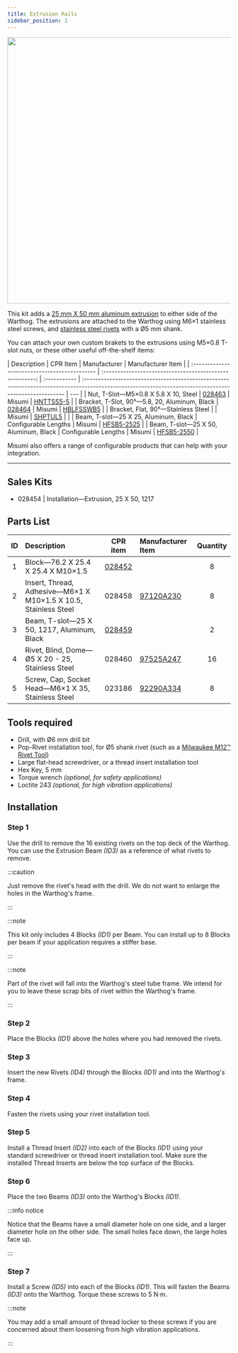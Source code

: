 ```yaml
---
title: Extrusion Rails
sidebar_position: 1
---
```


<center>
  <img
    src="/img/robot_images/warthog_images/warthog_pacs_1.png"
    width="600"
  />
</center>

This kit adds a [25 mm X 50 mm aluminum extrusion](/assets/pdf/clearpath_robotics_028459-TDS1.pdf) to either side of the Warthog.
The extrusions are attached to the Warthog using M6×1 stainless steel screws, and [stainless steel rivets](https://www.mcmaster.com/97525A247/) with a Ø5 mm shank.

You can attach your own custom brakets to the extrusions using M5×0.8 T-slot nuts, or these other useful off-the-shelf items:

| Description                                   |                         CPR Item                         | Manufacturer | Manufacturer Item                                                                                                                                      |
| :-------------------------------------------- | :------------------------------------------------------: | :----------- | :----------------------------------------------------------------------------------------------------------------------------------------------------- | --- |
| Nut, T-Slot—M5×0.8 X 5.8 X 10, Steel          | [028463](/assets/pdf/clearpath_robotics_028463-TDS1.pdf) | Misumi       | [HNTTSS5-5](https://us.misumi-ec.com/vona2/detail/110302246150/?HissuCode=HNTTSS5-5&PNSearch=HNTTSS5-5&searchFlow=results2type&KWSearch=HNTTSS5-5)     |
| Bracket, T-Slot, 90°—5.8, 20, Aluminum, Black | [028464](/assets/pdf/clearpath_robotics_028464-TDS1.pdf) | Misumi       | [HBLFSSWB5](https://us.misumi-ec.com/vona2/detail/110300437350/?HissuCode=HBLFSSWB5&PNSearch=HBLFSSWB5&searchFlow=results2type&KWSearch=HBLFSSWB5)     |
| Bracket, Flat, 90°—Stainless Steel            |                                                          | Misumi       | [SHPTUL5](https://us.misumi-ec.com/vona2/detail/110302245810/?HissuCode=SHPTUL5&PNSearch=SHPTUL5&searchFlow=results2type&KWSearch=SHPTUL5)             |     |
| Beam, T-slot—25 X 25, Aluminum, Black         |                   Configurable Lengths                   | Misumi       | [HFSB5-2525](https://us.misumi-ec.com/vona2/detail/110302685050/?HissuCode=HFSB5-2525&PNSearch=HFSB5-2525&searchFlow=results2type&KWSearch=HFSB5-2525) |
| Beam, T-slot—25 X 50, Aluminum, Black         |                   Configurable Lengths                   | Misumi       | [HFSB5-2550](https://us.misumi-ec.com/vona2/detail/110302685140/?HissuCode=HFSB5-2550&PNSearch=HFSB5-2550&searchFlow=results2type&KWSearch=HFSB5-2550) |

Misumi also offers a range of configurable products that can help with your integration.

---

## Sales Kits

- 028454 | Installation—Extrusion, 25 X 50, 1217

## Parts List

| ID  | Description                                                     |                      CPR item                       | Manufacturer Item                                | Quantity |
| :-: | :-------------------------------------------------------------- | :-------------------------------------------------: | :----------------------------------------------- | :------: |
|  1  | Block—76.2 X 25.4 X 25.4 X M10×1.5                              | [028452](/assets/pdf/clearpath_robotics_028452.pdf) |                                                  |    8     |
|  2  | Insert, Thread, Adhesive—M6×1 X M10×1.5 X 10.5, Stainless Steel |                       028458                        | [97120A230](https://www.mcmaster.com/97120A230/) |    8     |
|  3  | Beam, T-slot—25 X 50, 1217, Aluminum, Black                     | [028459](/assets/pdf/clearpath_robotics_028459.pdf) |                                                  |    2     |
|  4  | Rivet, Blind, Dome—Ø5 X 20 - 25, Stainless Steel                |                       028460                        | [97525A247](https://www.mcmaster.com/97525A247/) |    16    |
|  5  | Screw, Cap, Socket Head—M6×1 X 35, Stainless Steel              |                       023186                        | [92290A334](https://www.mcmaster.com/92290A334/) |    8     |

## Tools required

- Drill, with Ø6 mm drill bit
- Pop-Rivet installation tool, for Ø5 shank rivet (such as a [Milwaukee M12™ Rivet Tool](https://www.milwaukeetool.com/Products/Power-Tools/Specialty-Tools/Rivet-Tools/2550-20))
- Large flat-head screwdriver, or a thread insert installation tool
- Hex Key, 5 mm
- Torque wrench _(optional, for safety applications)_
- Loctite 243 _(optional, for high vibration applications)_

## Installation

### Step 1

Use the drill to remove the 16 existing rivets on the top deck of the Warthog.
You can use the Extrusion Beam _(ID3)_ as a reference of what rivets to remove.

:::caution

Just remove the rivet's head with the drill.
We do not want to enlarge the holes in the Warthog's frame.

:::

:::note

This kit only includes 4 Blocks _(ID1)_ per Beam.
You can install up to 8 Blocks per beam if your application requires a stiffer base.

:::

:::note

Part of the rivet will fall into the Warthog's steel tube frame.
We intend for you to leave these scrap bits of rivet within the Warthog's frame.

:::

### Step 2

Place the Blocks _(ID1)_ above the holes where you had removed the rivets.

### Step 3

Insert the new Rivets _(ID4)_ through the Blocks _(ID1)_ and into the Warthog's frame.

### Step 4

Fasten the rivets using your rivet installation tool.

### Step 5

Install a Thread Insert _(ID2)_ into each of the Blocks _(ID1)_ using your standard screwdriver or thread insert installation tool.
Make sure the installed Thread Inserts are below the top surface of the Blocks.

### Step 6

Place the two Beams _(ID3)_ onto the Warthog's Blocks _(ID1)_.

:::info notice

Notice that the Beams have a small diameter hole on one side, and a larger diameter hole on the other side.
The small holes face down, the large holes face up.

:::

### Step 7

Install a Screw _(ID5)_ into each of the Blocks _(ID1)_.
This will fasten the Beams _(ID3)_ onto the Warthog.
Torque these screws to 5 N·m.

:::note

You may add a small amount of thread locker to these screws if you are concerned about them loosening from high vibration applications.

:::
